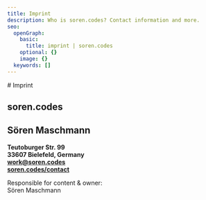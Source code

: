 ```yaml
---
title: Imprint
description: Who is soren.codes? Contact information and more.
seo:
  openGraph:
    basic:
      title: imprint | soren.codes
    optional: {}
    image: {}
  keywords: []
---
```

<Section max background={false}>
  # Imprint

  ## soren.codes

  ## Sören Maschmann

  **<Icon name="tabler:sign-right" /> Teutoburger Str. 99\
  <Icon name="tabler:map-pin" /> 33607 Bielefeld, Germany\
  <Icon name="tabler:mail" /> [work@soren.codes](mailto:work@soren.codes)\
  <Icon name="tabler:at" /> [soren.codes/contact](/contact)**

  Responsible for content & owner:\
  Sören Maschmann
</Section>
